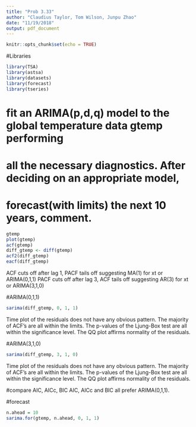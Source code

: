 ```yaml
---
title: "Prob 3.33"
author: "Claudius Taylor, Tom Wilson, Junpu Zhao"
date: "11/19/2018"
output: pdf_document
---
```


```r
knitr::opts_chunk$set(echo = TRUE)
```

#Libraries

```r
library(TSA)
library(astsa)
library(datasets)
library(forecast)
library(tseries)
```

# fit an ARIMA(p,d,q) model to the global temperature data gtemp performing
# all the necessary diagnostics. After deciding on an appropriate model, 
# forecast(with limits) the next 10 years, comment.

```r
gtemp
plot(gtemp)
acf(gtemp)
diff_gtemp <- diff(gtemp)
acf2(diff_gtemp)
eacf(diff_gtemp)
```

ACF cuts off after lag 1, PACF tails off suggesting MA(1) for xt
or ARIMA(0,1,1)
PACF cuts off after lag 3, ACF tails off suggesting AR(3) for xt
or ARIMA(3,1,0)

#ARIMA(0,1,1)
```r
sarima(diff_gtemp, 0, 1, 1)
```
Time plot of the residuals does not have any obvious pattern.
The majority of ACF's are all within the limits. The p-values of the
Ljung-Box test are all within the significance level. The QQ plot
affirms normality of the residuals.


#ARIMA(3,1,0)
```r
sarima(diff_gtemp, 3, 1, 0)
```
Time plot of the residuals does not have any obvious pattern.
The majority of ACF's are all within the limits. The p-values of the
Ljung-Box test are all within the significance level. The QQ plot
affirms normality of the residuals.

#compare AIC, AICc, BIC
AIC, AICc and BIC all prefer ARIMA(0,1,1).

#forecast
```r
n.ahead = 10
sarima.for(gtemp, n.ahead, 0, 1, 1)
```




